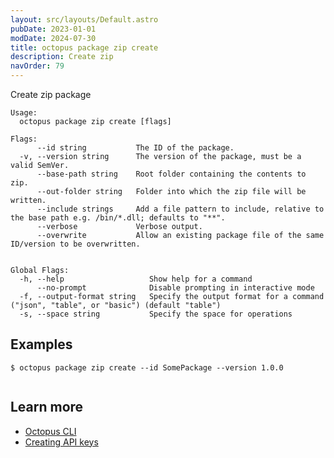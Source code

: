 ```yaml
---
layout: src/layouts/Default.astro
pubDate: 2023-01-01
modDate: 2024-07-30
title: octopus package zip create
description: Create zip
navOrder: 79
---
```


Create zip package

```
Usage:
  octopus package zip create [flags]

Flags:
      --id string           The ID of the package.
  -v, --version string      The version of the package, must be a valid SemVer.
      --base-path string    Root folder containing the contents to zip.
      --out-folder string   Folder into which the zip file will be written.
      --include strings     Add a file pattern to include, relative to the base path e.g. /bin/*.dll; defaults to "**".
      --verbose             Verbose output.
      --overwrite           Allow an existing package file of the same ID/version to be overwritten.


Global Flags:
  -h, --help                   Show help for a command
      --no-prompt              Disable prompting in interactive mode
  -f, --output-format string   Specify the output format for a command ("json", "table", or "basic") (default "table")
  -s, --space string           Specify the space for operations

```

## Examples

<SamplesInstance />

```
$ octopus package zip create --id SomePackage --version 1.0.0


```

## Learn more

- [Octopus CLI](/docs/octopus-rest-api/cli)
- [Creating API keys](/docs/octopus-rest-api/how-to-create-an-api-key)